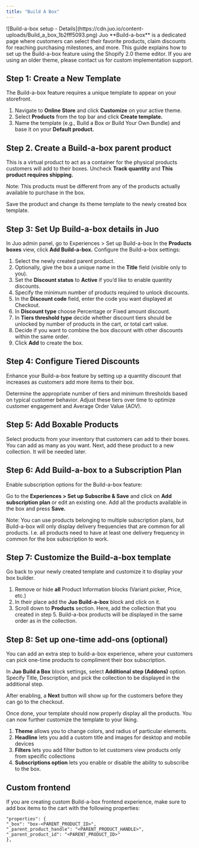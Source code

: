 ```yaml
---
title: "Build A Box"
---
```


<Frame>
![Build-a-box setup - Details](https://cdn.juo.io/content-uploads/Build_a_box_1b2fff5093.png)
</Frame>
Juo **Build-a-box** is a dedicated page where customers can select their favorite products, claim discounts for reaching purchasing milestones, and more.

<Warning>
This guide explains how to set up the Build-a-box feature using the Shopify 2.0 theme editor. If you are using an older theme, please contact us for custom implementation support.
</Warning>

## Step 1: Create a New Template

The Build-a-box feature requires a unique template to appear on your storefront.

1. Navigate to **Online Store** and click **Customize** on your active theme.
2. Select **Products** from the top bar and click **Create template.**
3. Name the template (e.g., Build a Box or Build Your Own Bundle) and base it on your **Default product.**

## Step 2. Create a Build-a-box parent product

This is a virtual product to act as a container for the physical products customers will add to their boxes. Uncheck **Track quantity** and **This product requires shipping.**

Note: This products must be different from any of the products actually available to purchase in the box.

Save the product and change its theme template to the newly created box template.

## Step 3: Set Up Build-a-box details in Juo

In Juo admin panel, go to Experiences > Set up Build-a-box In the **Products boxes** view, click **Add Build-a-box.** Configure the Build-a-box settings:

1. Select the newly created parent product.
2. Optionally, give the box a unique name in the **Title** field (visible only to you).
3. Set the **Discount status** to **Active** if you’d like to enable quantity discounts.
4. Specify the minimum number of products required to unlock discounts.
5. In the **Discount code** field, enter the code you want displayed at Checkout.
6. In **Discount type** choose Percentage or Fixed amount discount.
7. In **Tiers threshold type** decide whether discount tiers should be unlocked by number of products in the cart, or total cart value.
8. Decide if you want to combine the box discount with other discounts within the same order.
9. Click **Add** to create the box.

## Step 4: Configure Tiered Discounts

Enhance your Build-a-box feature by setting up a quantity discount that increases as customers add more items to their box.

Determine the appropriate number of tiers and minimum thresholds based on typical customer behavior. Adjust these tiers over time to optimize customer engagement and Average Order Value (AOV).

## Step 5: Add Boxable Products

Select products from your inventory that customers can add to their boxes. You can add as many as you want. Next, add these product to a new collection. It will be needed later.

## Step 6: Add Build-a-box to a Subscription Plan

Enable subscription options for the Build-a-box feature:

Go to the **Experiences > Set up Subscribe & Save** and click on **Add subscription plan** or edit an existing one. Add all the products available in the box and press **Save.**

Note: You can use products belonging to multiple subscription plans, but Build-a-box will only display delivery frequencies that are common for all products. I.e. all products need to have at least one delivery frequency in common for the box subscription to work.

## Step 7: Customize the Build-a-box template

Go back to your newly created template and customize it to display your box builder.

1. Remove or hide **all** Product Information blocks (Variant picker, Price, etc.)
2. In their place add the **Juo Build-a-box** block and click on it.
3. Scroll down to **Products** section. Here, add the collection that you created in step 5. Build-a-box products will be displayed in the same order as in the collection.

## Step 8: Set up one-time add-ons (optional)

You can add an extra step to build-a-box experience, where your customers can pick one-time products to compliment their box subscription.

In **Juo Build a Box** block settings, select **Additional step (Addons)** option. Specify Title, Description, and pick the collection to be displayed in the additional step.

After enabling, a **Next** button will show up for the customers before they can go to the checkout.

Once done, your template should now properly display all the products. You can now further customize the template to your liking.

1. **Theme** allows you to change colors, and radius of particular elements.
2. **Headline** lets you add a custom title and images for desktop and mobile devices
3. **Filters** lets you add filter button to let customers view products only from specific collections
4. **Subscriptions option** lets you enable or disable the ability to subscribe to the box.

## Custom frontend
If you are creating custom Build-a-box frontend experience, make sure to add box items to the cart with the following properties:

```
"properties": {
"_box": "box-<PARENT_PRODUCT_ID>",
"_parent_product_handle": "<PARENT_PRODUCT_HANDLE>",
"_parent_product_id": "<PARENT_PRODUCT_ID>"
},
```